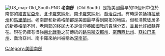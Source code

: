 [[File:US_map-Old_South.PNG|thumb]]
'''老南部'''（Old South）是指美國最早的13個州中位於南部的[[維吉尼亞州|維吉尼亞州]]、[[北卡羅來納州|北卡羅來納州]]、[[南卡羅來納州|南卡羅來納州]]、[[喬治亞州|喬治亞州]]。有時還包括[[特拉華州|特拉華州]]和[[馬里蘭州|馬里蘭州]]。老南部和新英格蘭都是美國最早得到開拓的地區。但和清教徒居多的新英格蘭不同，老南部的移民大多是信仰[[英國國教|英國國教]]的貴族分支，並且允許奴隸存在。現在仍擁有很強[[南北戰爭|南北戰爭]]之前傳統的[[路易斯安那州|路易斯安那州]]、[[密西西比州|密西西比州]]、[[亞拉巴馬州|亞拉巴馬州]]、喬治亞州、南卡羅來納州被稱為[[深南部|深南部]]。
[[Category:美國南部|Category:美國南部]]